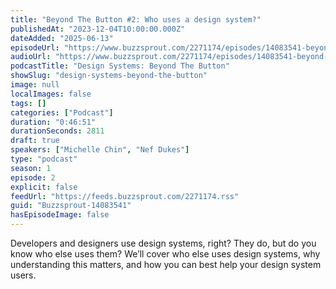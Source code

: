 ```yaml
---
title: "Beyond The Button #2: Who uses a design system?"
publishedAt: "2023-12-04T10:00:00.000Z"
dateAdded: "2025-06-13"
episodeUrl: "https://www.buzzsprout.com/2271174/episodes/14083541-beyond-the-button-2-who-uses-a-design-system.mp3"
audioUrl: "https://www.buzzsprout.com/2271174/episodes/14083541-beyond-the-button-2-who-uses-a-design-system.mp3"
podcastTitle: "Design Systems: Beyond The Button"
showSlug: "design-systems-beyond-the-button"
image: null
localImages: false
tags: []
categories: ["Podcast"]
duration: "0:46:51"
durationSeconds: 2811
draft: true
speakers: ["Michelle Chin", "Nef Dukes"]
type: "podcast"
season: 1
episode: 2
explicit: false
feedUrl: "https://feeds.buzzsprout.com/2271174.rss"
guid: "Buzzsprout-14083541"
hasEpisodeImage: false
---
```

Developers and designers use design systems, right? They do, but do you know who else uses them? We’ll cover who else uses design systems, why understanding this matters, and how you can best help your design system users.
